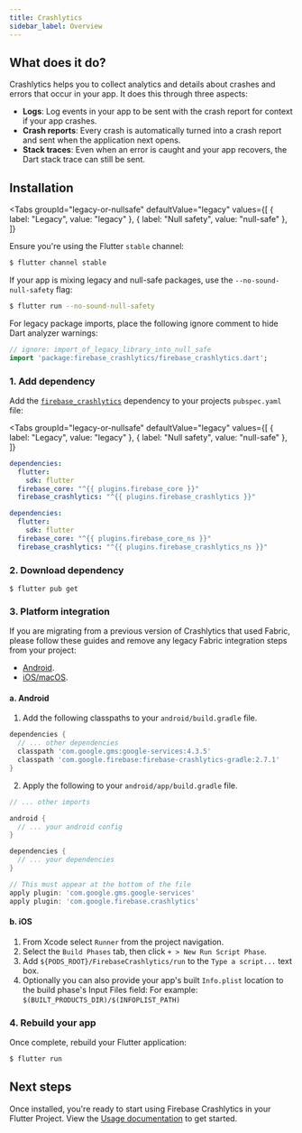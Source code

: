 ```yaml
---
title: Crashlytics
sidebar_label: Overview
---
```


##  What does it do?

Crashlytics helps you to collect analytics and details about crashes and errors that occur in your app. It does this through three aspects:

- **Logs**: Log events in your app to be sent with the crash report for context if your app crashes.
- **Crash reports**: Every crash is automatically turned into a crash report and sent when the application next opens.
- **Stack traces**: Even when an error is caught and your app recovers, the Dart stack trace can still be sent.

<YouTube id="k_mdNRZzd30"/>

## Installation

<Tabs
groupId="legacy-or-nullsafe"
defaultValue="legacy"
values={[
    { label: "Legacy", value: "legacy" },
    { label: "Null safety", value: "null-safe" },
]}
>
<TabItem value="legacy">
</TabItem>
<TabItem value="null-safe">

Ensure you're using the Flutter `stable` channel:

```bash
$ flutter channel stable
```

If your app is mixing legacy and null-safe packages, use the `--no-sound-null-safety` flag:
```bash
$ flutter run --no-sound-null-safety
```

For legacy package imports, place the following ignore comment to hide Dart analyzer warnings:

```dart
// ignore: import_of_legacy_library_into_null_safe
import 'package:firebase_crashlytics/firebase_crashlytics.dart';
```

</TabItem>
</Tabs>

### 1. Add dependency

Add the [`firebase_crashlytics`](https://pub.dev/packages/firebase_crashlytics) dependency to your projects `pubspec.yaml` file:

<Tabs
  groupId="legacy-or-nullsafe"
  defaultValue="legacy"
  values={[
    { label: "Legacy", value: "legacy" },
    { label: "Null safety", value: "null-safe" },
  ]}
>
<TabItem value="legacy">

```yaml {5} title="pubspec.yaml"
dependencies:
  flutter:
    sdk: flutter
  firebase_core: "^{{ plugins.firebase_core }}"
  firebase_crashlytics: "^{{ plugins.firebase_crashlytics }}"
```

</TabItem>
<TabItem value="null-safe">

```yaml {5} title="pubspec.yaml"
dependencies:
  flutter:
    sdk: flutter
  firebase_core: "^{{ plugins.firebase_core_ns }}"
  firebase_crashlytics: "^{{ plugins.firebase_crashlytics_ns }}"
```

</TabItem>
</Tabs>

### 2. Download dependency

```
$ flutter pub get
```

### 3. Platform integration

If you are migrating from a previous version of Crashlytics that used Fabric, please follow these
guides and remove any legacy Fabric integration steps from your project:

 - [Android](https://firebase.google.com/docs/crashlytics/upgrade-sdk?platform=android).
 - [iOS/macOS](https://firebase.google.com/docs/crashlytics/upgrade-sdk?platform=ios).

#### a. Android

1. Add the following classpaths to your `android/build.gradle` file.

```groovy {4} title="android/build.gradle"
dependencies {
  // ... other dependencies
  classpath 'com.google.gms:google-services:4.3.5'
  classpath 'com.google.firebase:firebase-crashlytics-gradle:2.7.1'
}
```

2. Apply the following to your `android/app/build.gradle` file.

```groovy {13} title="android/app/build.gradle"
// ... other imports

android {
  // ... your android config
}

dependencies {
  // ... your dependencies
}

// This must appear at the bottom of the file
apply plugin: 'com.google.gms.google-services'
apply plugin: 'com.google.firebase.crashlytics'
```

#### b. iOS

1. From Xcode select `Runner` from the project navigation.
2. Select the `Build Phases` tab, then click `+ > New Run Script Phase`.
3. Add `${PODS_ROOT}/FirebaseCrashlytics/run` to the `Type a script...` text box.
4. Optionally you can also provide your app's built `Info.plist` location to the build phase's Input Files field:
For example: `$(BUILT_PRODUCTS_DIR)/$(INFOPLIST_PATH)`

### 4. Rebuild your app

Once complete, rebuild your Flutter application:

```bash
$ flutter run
```

## Next steps

Once installed, you're ready to start using Firebase Crashlytics in your Flutter Project. View the
[Usage documentation](./usage.mdx) to get started.
